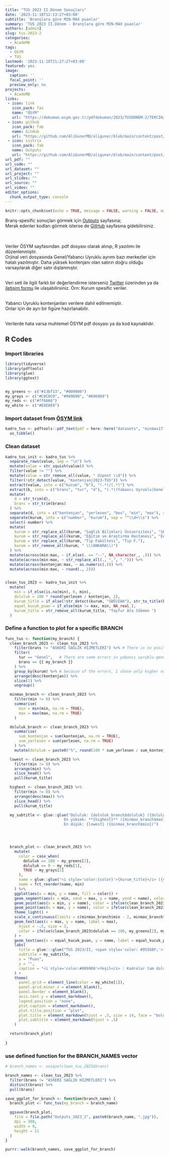 ```yaml
---
title: "TUS 2023 II.Dönem Sonuçları"
date: '2023-11-18T12:13:27+03:00'
subtitle: 'Branşlara göre MIN-MAX puanlar'
summary: 'TUS 2023 II.Dönem - Branşlara göre MIN-MAX puanlar'
authors: [admin]
slug: tus-2023-2
categories:
  - AcadeMD
tags:
  - OSYM
  - TUS
lastmod: '2023-11-18T21:27:27+03:00'
featured: yes
image:
  caption: ''
  focal_point: ''
  preview_only: no
projects: 
  - AcadeMD
links:
 - icon: link
   icon_pack: fas
   name: "ÖSYM"
   url: "https://dokuman.osym.gov.tr/pdfdokuman/2023/TUSDONEM-2/TERCIH/minmax17112023.pdf"
 - icon: github
   icon_pack: fab
   name: GitHub
   url: "https://github.com/AliGunerMD/aliguner/blob/main/content/post/2023-11-18-tus-23-2/index.en.Rmd"
 - icon: sistrix
   icon_pack: fab
   name: Outputs
   url: "https://github.com/AliGunerMD/aliguner/blob/main/content/post/2023-11-18-tus-23-2/Outputs_2023_2"
url_pdf: ""
url_code: ""
url_dataset: ""
url_project: ""
url_slides: ""
url_source: ""
url_video: ""
editor_options: 
  chunk_output_type: console
---
```



```r

knitr::opts_chunk$set(echo = TRUE, message = FALSE, warning = FALSE, out.width = "80%")

```

 
Branş-spesific sonuçları görmek için [Outputs](https://github.com/AliGunerMD/aliguner/blob/main/content/post/2023-11-18-tus-23-2/Outputs_2023_2) sayfasına;   
Merak edenler kodları görmek isterse de [GitHub](https://github.com/AliGunerMD/aliguner/blob/main/content/post/2023-11-18-tus-23-2/index.en.Rmd) sayfasına gidebilirsiniz.  

<br>
<br>
Veriler ÖSYM sayfasından .pdf dosyası olarak alınıp, R yazılımı ile düzenlenmiştir.  
Orjinal veri dosyasında Genel/Yabancı Uyruklu ayrımı bazı merkezler için hatalı yazılmıştır. Daha yüksek kontenjanı olan satırın doğru olduğu varsayılarak diğer satır dışlanmıştır.  

<br>
Veri seti ile ilgili farklı bir değerlendirme isterseniz [Twitter](https://twitter.com/AliGunerMD) üzerinden ya da [iletişim formu](https://www.aliguner.com/) ile ulaşabilirsiniz. Örn: Kurum spesific veriler.  

<br>
Yabancı Uyruklu kontenjanları verilere dahil edilmemiştir.  
Onlar için de ayrı bir figüre hazırlanabilir.  

<br>
Verilerde hata varsa muhtemel ÖSYM pdf dosyası ya da kod kaynaklıdır.  


## R Codes

### Import libraries

```r
library(tidyverse)
library(pdftools)
library(glue)
library(ggtext)


my_greens <- c("#13bf13", "#009900")
my_grays <- c("#C0C0C0", "#909090", "#696969")
my_reds <- c("#ff6666")
my_white <- c("#E8E8E8")

```



### Import dataset from [ÖSYM link](https://dokuman.osym.gov.tr/pdfdokuman/2023/TUSDONEM-2/TERCIH/minmax17112023.pdf)

```r

kadro_tus <- pdftools::pdf_text(pdf = here::here("datasets", "minmax17112023.pdf")) %>%
  as_tibble()


```


### Clean dataset
```r

kadro_tus_init <- kadro_tus %>%
  separate_rows(value, sep = "\n") %>%
  mutate(value = str_squish(value)) %>%
  filter(value != "") %>%
  mutate(value = str_remove_all(value, " dipnot \\d")) %>%
  filter(!str_detect(value, "Kontenjan|2023-TUS")) %>%
  extract(value, into = c("kurum", "b"), "(.*)/(.*)") %>%
  extract(b, into = c("brans", "tur", "d"), "(.*)(Yabancı Uyruklu|Genel)(.*)") %>%
  mutate(
    d = str_trim(d),
    brans = str_trim(brans)
  ) %>%
  separate(d, into = c("kontenjan", "yerlesen", "bos", "min", "max"), sep = " ") %>%
  separate(kurum, into = c("number", "kurum"), sep = "^\\d+\\s") %>%
  select(-number) %>%
  mutate(
    kurum = str_replace_all(kurum, "Sağlık Bilimleri Üniversitesi", "SBÜ"),
    kurum = str_replace_all(kurum, "Eğitim ve Araştırma Hastanesi", "EAH"),
    kurum = str_replace_all(kurum, "Tıp Fakültesi", "Tıp F."),
    kurum = str_remove_all(kurum, " \\(ANKARA\\)")
  ) %>%
  mutate(across(min:max, ~ if_else(. == "--", NA_character_, .))) %>%
  mutate(across(min:max, ~ str_replace_all(., ",", "."))) %>%
  mutate(across(kontenjan:max, ~ as.numeric(.))) %>%
  mutate(across(min:max, ~ round(., 2)))


clean_tus_2023 <- kadro_tus_init %>%
  mutate(
    min = if_else(is.na(min), 0, min),
    doluluk = 100 * round(yerlesen / kontenjan, 2),
    kurum_title = if_else(!str_detect(kurum, "SBÜ|EAH"), str_to_title(kurum), kurum),
    equal_kucuk_puan = if_else(min != max, min, NA_real_),
    kurum_title = str_remove_all(kurum_title, "Tayfur Ata Sökmen ")
  )

```

### Define a function to plot for a specific BRANCH 

```r

func_tus <- function(my_branch) {
  clean_branch_2023 <- clean_tus_2023 %>%
    filter(brans != "ASKERİ SAĞLIK HİZMETLERİ") %>% # There is no position
    filter(
      tur == "Genel",   # There are some errors in yabancı uyruklu-genel data in the dataset
      brans == {{ my_branch }}
    ) %>%
    group_by(kurum) %>% # because of the errors, I chose only higher number of position as "GENEL" and ignored the other
    arrange(desc(kontenjan)) %>%
    slice(1) %>%
    ungroup()

  minmax_branch <- clean_branch_2023 %>%
    filter(min != 0) %>%
    summarise(
      min = min(min, na.rm = TRUE),
      max = max(max, na.rm = TRUE)
    )

  doluluk_branch <- clean_branch_2023 %>%
    summarise(
      sum_kontenjan = sum(kontenjan, na.rm = TRUE),
      sum_yerlesen = sum(yerlesen, na.rm = TRUE)
    ) %>%
    mutate(doluluk = paste0("%", round(100 * sum_yerlesen / sum_kontenjan, 1)))

  lowest <- clean_branch_2023 %>%
    filter(min != 0) %>%
    arrange(min) %>%
    slice_head() %>%
    pull(kurum_title)

  highest <- clean_branch_2023 %>%
    filter(min != 0) %>%
    arrange(desc(max)) %>%
    slice_head() %>%
    pull(kurum_title)

  my_subtitle <- glue::glue("Doluluk: {doluluk_branch$doluluk} ({doluluk_branch$sum_yerlesen}/{doluluk_branch$sum_kontenjan})<br><br>
                          En yüksek: **{highest}** ({minmax_branch$max})<br><br>
                          En düşük: {lowest} ({minmax_branch$min})")


  

  branch_plot <- clean_branch_2023 %>%
    mutate(
      color = case_when(
        doluluk == 100 ~ my_greens[2],
        doluluk == 0 ~ my_reds[1],
        TRUE ~ my_grays[2]
      ),
      name = glue::glue("<i style='color:{color}'>{kurum_title}</i> ({yerlesen}\\/{kontenjan})"),
      name = fct_reorder(name, min)
    ) %>%
    ggplot(aes(x = min, y = name, fill = color)) +
    geom_segment(aes(x = min, xend = max, y = name, yend = name), color = my_grays[3]) +
    geom_point(aes(x = min, y = name), color = ifelse(clean_branch_2023$doluluk == 100, my_greens[1], my_grays[1]), size = 2.5) +
    geom_point(aes(x = max, y = name), color = ifelse(clean_branch_2023$doluluk == 100, my_greens[2], my_grays[2]), size = 3.5) +
    theme_light() +
    scale_x_continuous(limits = c(minmax_branch$min - 2, minmax_branch$max + 2), breaks = seq(45, 80, 5)) +
    geom_text(aes(x = max, y = name, label = max),
      hjust = -.5, size = 3,
      color = ifelse(clean_branch_2023$doluluk == 100, my_greens[2], my_grays[2])
    ) +
    geom_text(aes(x = equal_kucuk_puan, y = name, label = equal_kucuk_puan), hjust = 1.5, size = 2.5, color = ifelse(clean_branch_2023$doluluk == 100, my_greens[1], my_grays[2]), check_overlap = TRUE) +
    labs(
      title = glue:::glue("TUS 2023/II, <span style='color: #95568F;'>{my_branch}</span>"),
      subtitle = my_subtitle,
      x = "Puan",
      y = "",
      caption = "<i style='color:#009900'>Yeşil</i> : Kadrolar tam dolu<br><i style='color:#ff6666'>Kırmızı</i>: Kadrolar tam boş<br>kaynak: ÖSYM<br>by @AliGunerMD"
    ) +
    theme(
      panel.grid = element_line(color = my_white[1]),
      panel.grid.minor.x = element_blank(),
      panel.border = element_blank(),
      axis.text.y = element_markdown(),
      legend.position = "none",
      plot.caption = element_markdown(),
      plot.title.position = "plot",
      plot.title = element_markdown(hjust = .5, size = 14, face = "bold"),
      plot.subtitle = element_markdown(hjust = .5)
    )

  return(branch_plot)
  
}
```

### use defined function for the BRANCH_NAMES vector
```r

# branch_names <- unique(clean_tus_2023$brans)

branch_names <- clean_tus_2023 %>%
  filter(brans != "ASKERİ SAĞLIK HİZMETLERİ") %>%
  distinct(brans) %>%
  pull(brans)

save_ggplot_for_branch <- function(branch_name) {
  branch_plot <- func_tus(my_branch = branch_name)

  ggsave(branch_plot,
    file = file.path("Outputs_2023_2", paste0(branch_name, ".jpg")),
    dpi = 300,
    width = 9,
    height = 11
  )
}

purrr::walk(branch_names, save_ggplot_for_branch)

```

